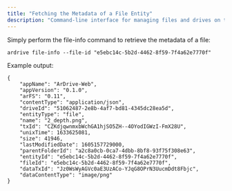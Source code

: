 ```yaml
---
title: "Fetching the Metadata of a File Entity"
description: "Command-line interface for managing files and drives on the Ardrive platform"
---
```


Simply perform the file-info command to retrieve the metadata of a file:

```shell
ardrive file-info --file-id "e5ebc14c-5b2d-4462-8f59-7f4a62e7770f"
```

Example output:

```shell
{
    "appName": "ArDrive-Web",
    "appVersion": "0.1.0",
    "arFS": "0.11",
    "contentType": "application/json",
    "driveId": "51062487-2e8b-4af7-bd81-4345dc28ea5d",
    "entityType": "file",
    "name": "2_depth.png",
    "txId": "CZKdjqwnmxbWchGA1hjSO5ZH--4OYodIGWzI-FmX28U",
    "unixTime": 1633625081,
    "size": 41946,
    "lastModifiedDate": 1605157729000,
    "parentFolderId": "a2c8a0cb-0ca7-4dbb-8bf8-93f75f308e63",
    "entityId": "e5ebc14c-5b2d-4462-8f59-7f4a62e7770f",
    "fileId": "e5ebc14c-5b2d-4462-8f59-7f4a62e7770f",
    "dataTxId": "Jz0WsWyAGVc0aE3UzACo-YJqG8OPrN3UucmDdt8Fbjc",
    "dataContentType": "image/png"
}
```